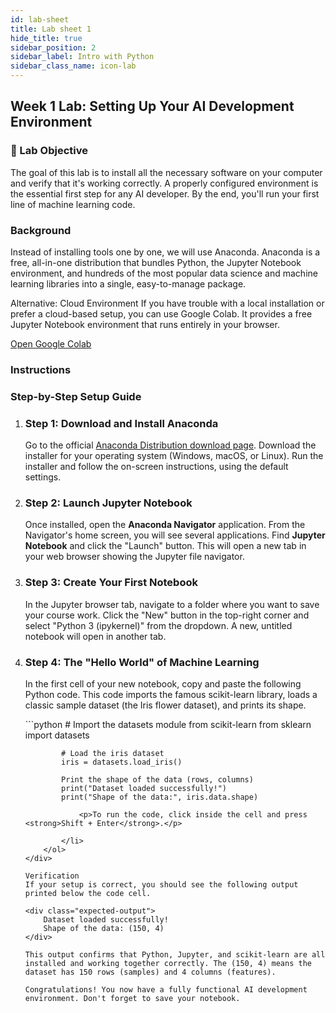 ```yaml
---
id: lab-sheet
title: Lab sheet 1
hide_title: true
sidebar_position: 2
sidebar_label: Intro with Python
sidebar_class_name: icon-lab
---
```


<ModuleBanner />

## Week 1 Lab: Setting Up Your AI Development Environment
<div class="dq-block">
    <div class="dq-head">
        <h3 class="dq-title">🎯 Lab Objective</h3>
    </div>
    <p class="dq-intro">
        The goal of this lab is to install all the necessary software on your computer and verify that it's working correctly. A properly configured environment is the essential first step for any AI developer. By the end, you'll run your first line of machine learning code.
    </p>
</div>

### Background
Instead of installing tools one by one, we will use Anaconda. Anaconda is a free, all-in-one distribution that bundles Python, the Jupyter Notebook environment, and hundreds of the most popular data science and machine learning libraries into a single, easy-to-manage package.

Alternative: Cloud Environment
If you have trouble with a local installation or prefer a cloud-based setup, you can use Google Colab. It provides a free Jupyter Notebook environment that runs entirely in your browser.

<a href="https://colab.research.google.com/" target="_blank" class="colab-button">Open Google Colab</a>

### Instructions
<div class="mlp">
    <h3 class="mlp-title">Step-by-Step Setup Guide</h3>
    <ol class="mlp-steps">
        <li class="mlp-card">
            <h3>Step 1: Download and Install Anaconda</h3>
            <p>Go to the official <a href="https://www.anaconda.com/download" target="_blank">Anaconda Distribution download page</a>. Download the installer for your operating system (Windows, macOS, or Linux). Run the installer and follow the on-screen instructions, using the default settings.</p>
        </li>
        <li class="mlp-card">
            <h3>Step 2: Launch Jupyter Notebook</h3>
            <p>Once installed, open the <strong>Anaconda Navigator</strong> application. From the Navigator's home screen, you will see several applications. Find <strong>Jupyter Notebook</strong> and click the "Launch" button. This will open a new tab in your web browser showing the Jupyter file navigator.</p>
        </li>
        <li class="mlp-card">
            <h3>Step 3: Create Your First Notebook</h3>
            <p>In the Jupyter browser tab, navigate to a folder where you want to save your course work. Click the "New" button in the top-right corner and select "Python 3 (ipykernel)" from the dropdown. A new, untitled notebook will open in another tab.</p>
        </li>
        <li class="mlp-card">
            <h3>Step 4: The "Hello World" of Machine Learning</h3>
            <p>In the first cell of your new notebook, copy and paste the following Python code. This code imports the famous scikit-learn library, loads a classic sample dataset (the Iris flower dataset), and prints its shape.</p>
```python
            # Import the datasets module from scikit-learn
            from sklearn import datasets

            # Load the iris dataset
            iris = datasets.load_iris()

            Print the shape of the data (rows, columns)
            print("Dataset loaded successfully!")
            print("Shape of the data:", iris.data.shape)
```
            <p>To run the code, click inside the cell and press <strong>Shift + Enter</strong>.</p>

        </li>
    </ol>
</div>

Verification
If your setup is correct, you should see the following output printed below the code cell.

<div class="expected-output">
    Dataset loaded successfully!
    Shape of the data: (150, 4)
</div>

This output confirms that Python, Jupyter, and scikit-learn are all installed and working together correctly. The (150, 4) means the dataset has 150 rows (samples) and 4 columns (features).

Congratulations! You now have a fully functional AI development environment. Don't forget to save your notebook.